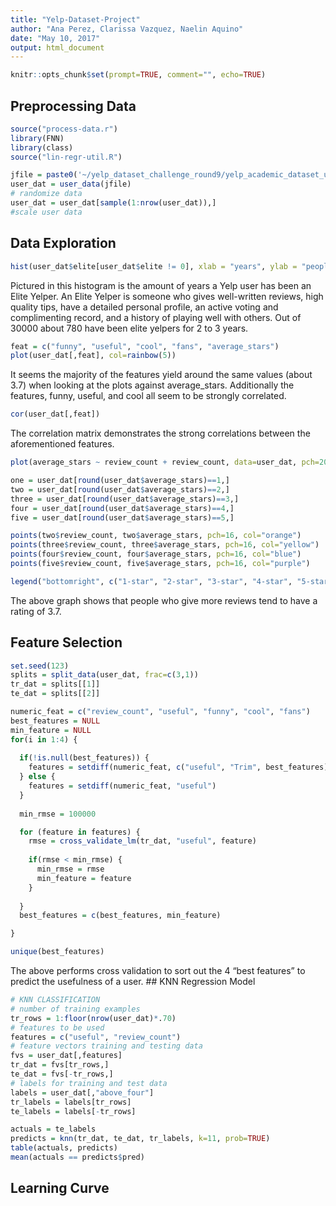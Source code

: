 ```yaml
---
title: "Yelp-Dataset-Project"
author: "Ana Perez, Clarissa Vazquez, Naelin Aquino"
date: "May 10, 2017"
output: html_document
---
```


```r
knitr::opts_chunk$set(prompt=TRUE, comment="", echo=TRUE)
```
## Preprocessing Data
```r
source("process-data.r")
library(FNN)
library(class)
source("lin-regr-util.R")

jfile = paste0('~/yelp_dataset_challenge_round9/yelp_academic_dataset_user.json')
user_dat = user_data(jfile)
# randomize data
user_dat = user_dat[sample(1:nrow(user_dat)),]
#scale user data

```

## Data Exploration

```r
hist(user_dat$elite[user_dat$elite != 0], xlab = "years", ylab = "people", main="Elite Yelpers", col = "purple", xlim = c(2, 13), ylim = c(0,800))
```

Pictured in this histogram is the amount of years a Yelp user has been an Elite Yelper. An Elite Yelper is someone who gives well-written reviews, high quality tips, have a detailed personal profile, an active voting and complimenting record, and a history of playing well with others. Out of 30000 about 780 have been elite yelpers for 2 to 3 years.


```r
feat = c("funny", "useful", "cool", "fans", "average_stars")
plot(user_dat[,feat], col=rainbow(5))
```

It seems the majority of the features yield around the same values (about 3.7) when looking at the plots against average_stars. Additionally the features, funny, useful, and cool all seem to be strongly correlated.

```r
cor(user_dat[,feat])
```

The correlation matrix demonstrates the strong correlations between the aforementioned features.

```r
plot(average_stars ~ review_count + review_count, data=user_dat, pch=20, col="red", main="Star rating by review count")

one = user_dat[round(user_dat$average_stars)==1,]
two = user_dat[round(user_dat$average_stars)==2,]
three = user_dat[round(user_dat$average_stars)==3,]
four = user_dat[round(user_dat$average_stars)==4,]
five = user_dat[round(user_dat$average_stars)==5,]

points(two$review_count, two$average_stars, pch=16, col="orange")
points(three$review_count, three$average_stars, pch=16, col="yellow")
points(four$review_count, four$average_stars, pch=16, col="blue")
points(five$review_count, five$average_stars, pch=16, col="purple")

legend("bottomright", c("1-star", "2-star", "3-star", "4-star", "5-star"), inset=0.05, pch=16, col=c("red", "orange", "yellow", "blue", "purple"))
```

The above graph shows that people who give more reviews tend to have a rating of 3.7. 

## Feature Selection
```r
set.seed(123)
splits = split_data(user_dat, frac=c(3,1))
tr_dat = splits[[1]]
te_dat = splits[[2]]
```
```r
numeric_feat = c("review_count", "useful", "funny", "cool", "fans")
best_features = NULL
min_feature = NULL
for(i in 1:4) {
  
  if(!is.null(best_features)) {
    features = setdiff(numeric_feat, c("useful", "Trim", best_features))
  } else {
    features = setdiff(numeric_feat, "useful")
  }
  
  min_rmse = 100000

  for (feature in features) {
    rmse = cross_validate_lm(tr_dat, "useful", feature)
    
    if(rmse < min_rmse) {
      min_rmse = rmse
      min_feature = feature
    }
    
  }
  best_features = c(best_features, min_feature)

}

unique(best_features)
```

The above performs cross validation to sort out the 4 "best features" to predict the usefulness of a user.
## KNN Regression Model
```r
# KNN CLASSIFICATION
# number of training examples
tr_rows = 1:floor(nrow(user_dat)*.70)
# features to be used
features = c("useful", "review_count")
# feature vectors training and testing data
fvs = user_dat[,features]
tr_dat = fvs[tr_rows,]
te_dat = fvs[-tr_rows,]
# labels for training and test data
labels = user_dat[,"above_four"]
tr_labels = labels[tr_rows]
te_labels = labels[-tr_rows]

actuals = te_labels
predicts = knn(tr_dat, te_dat, tr_labels, k=11, prob=TRUE)
table(actuals, predicts)
mean(actuals == predicts$pred)
```


## Learning Curve

```r

```